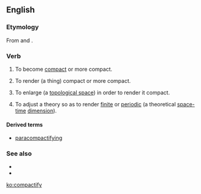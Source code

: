 ==English==

===Etymology===
From {{term|compact}} and {{term|-ify}}.

===Verb===
{{en-verb|compactifies|compactifying|compactified}}

# {{humorous|intransitive}} To become [[compact]] or more compact.
# {{humorous|transitive}} To render (a thing) compact or more compact.
# {{mathematics|transitive}} To enlarge (a [[topological space]]) in order to render it compact.
# {{physics|transitive}} To adjust a theory so as to render [[finite]] or [[periodic]] (a theoretical [[space-time]] [[dimension]]).

====Derived terms====
* [[paracompactifying]]

===See also===
* {{projectlink|pedia|Compactification (mathematics)}}
* {{projectlink|pedia|Compactification (physics)}}

[[ko:compactify]]